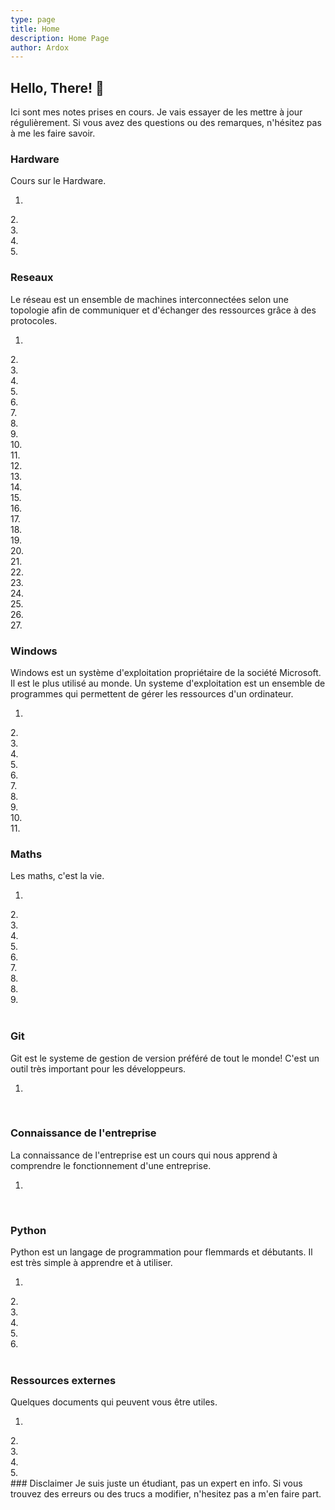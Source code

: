 ```yaml
---
type: page
title: Home
description: Home Page
author: Ardox
---
```


## Hello, There! 👋

Ici sont mes notes prises en cours. Je vais essayer de les mettre à jour régulièrement.  Si vous avez des questions ou des remarques, n'hésitez pas à me les faire savoir.


### Hardware

Cours sur le Hardware. 
<br />
1. <Entry text="L'ordinateur" link="/hardware/ordinateur" level="1" />
<div className="seperator"></div>
2. <Entry text="Les Composants" link="/hardware/Composants" level="1" />
<div className="seperator"></div>
3. <Entry text="L'Architecture et les Bus" link="/hardware/Architecture" level="2" />
<div className="seperator"></div>
4. <Entry text="Systeme de fichiers et BIOS" link="/hardware/BIOS" level="2" />
<div className="seperator"></div>
5. <Entry text="Stockage et Raid" link="/hardware/Stockage" level="3" />
<div className="seperator"></div>


### Reseaux
Le réseau est un ensemble de machines interconnectées selon une topologie afin de communiquer et d'échanger des ressources grâce à des protocoles.
<br />
1. <Entry text="Comment gère-t-on un réseau ?" link="/reseaux/gerer" level="1" />
<div className="seperator"></div>
2. <Entry text="De quels equipements se compose-t-il ?" link="/reseaux/equipements" level="1" />
<div className="seperator" />
3. <Entry text="Comment ces équipements sont-ils connectés entre eux ?" link="/reseaux/connexion" level="3" />
<div className="seperator" />
4. <Entry text="Les différentes topologies" link="/reseaux/topologies" level="2" />
<div className="seperator" />
5. <Entry text="A quelle echelle sont ils déployés ?" link="/reseaux/deploy" level="2" />
<div className="seperator" />
6. <Entry text="Les modeles OSI et TCP/IP" link="/reseaux/osi" level="3" />
<div className="seperator"></div>
7. <Entry text="Etude du reseau avec OSI et TCP/IP" link="/reseaux/etudetcp" level="4" />
<div className="seperator"></div>
8. <Entry text="Les couches OSI" link="/reseaux/couches" level="3" />
<div className="seperator"></div>
9. <Entry text="Le protocole Ethernet" link='/reseaux/ethernet' level="2"/>
<div className="seperator"></div>
10. <Entry text="La table CAM" link='/reseaux/CAM' level="2"/>
<div className="seperator"></div>
11. <Entry text="Half et Full Duplex" link='/reseaux/duplex' level="2"/>
<div className="seperator"></div>
12. <Entry text="Les VLAN" link='/reseaux/vlan' level="1"/>
<div className="seperator"></div>
13. <Entry text="ARP" link='/reseaux/ARP' level="2"/>
<div className="seperator"></div>
14. <Entry text="IPV4 et IPV6" link='/reseaux/ip' level="3"/>
<div className="seperator"></div>
15. <Entry text="Le protocole ICMP" link='/reseaux/icmp' level="1"/>
<div className="seperator"></div>
16. <Entry text="NAT" link='/reseaux/NAT' level="2"/>
<div className="seperator"></div>
17. <Entry text="Routage" link='/reseaux/routage' level="2"/>
<div className="seperator"></div>
18. <Entry text="Les ACL" link='/reseaux/ACL' level="2"/>
<div className="seperator"></div>
19. <Entry text="TCP" link='/reseaux/TCP' level="2"/>
<div className="seperator"></div>
20. <Entry text="UDP" link='/reseaux/UDP' level="2"/>
<div className="seperator"></div>
21. <Entry text="QUIC" link='/reseaux/QUIC' level="2"/>
<div className="seperator"></div>
22. <Entry text="DHCP" link='/reseaux/dhcp' level="2"/>
<div className="seperator"></div>
23. <Entry text="DNS" link='/reseaux/dns' level="2"/>
<div className="seperator"></div>
24. <Entry text="HTTP et HTTPS" link='/reseaux/http' level="2"/>
<div className="seperator"></div>
25. <Entry text="Telnet et SSH" link='/reseaux/telnet' level="1"/>
<div className="seperator"></div>
26. <Entry text="FTP" link='/reseaux/ftp' level="1"/>
<div className="seperator"></div>
27. <Entry text="SMTP, POP et IMAP" link='/reseaux/smtp' level="1"/>
<div className="seperator"></div>


### Windows
Windows est un système d'exploitation propriétaire de la société Microsoft. Il est le plus utilisé au monde.
Un systeme d'exploitation est un ensemble de programmes qui permettent de gérer les ressources d'un ordinateur.
<br />
1. <Entry text="Les bases des OS" link="/windows/bases" level="1" />
<div className="seperator"></div>
2. <Entry text="Les hyperviseurs (VM)" link="/windows/hypervisors" level="1" />
<div className="seperator"></div>
3. <Entry text="Les raccourcis clavier" link="/windows/raccourcis" level="1" />
<div className="seperator"></div>
4. <Entry text="Glossaire" link="/windows/glossaire" level="2" />
<div className="seperator"></div>
5. <Entry text="Les commandes Windows" link="/windows/commandes" level="3" />
<div className="seperator"></div>
6. <Entry text="Les mises a jour" link="/windows/upd" level="2" />
<div className="seperator"></div>
7. <Entry text="Installer une appli" link="/windows/install" level="1" />
<div className="seperator"></div>
8. <Entry text="La base de registre" link="/windows/regedit" level="2" />
<div className="seperator"></div>
9. <Entry text="Les points de restauration" link="/windows/respoint" level="1" />
<div className="seperator"></div>
10. <Entry text="Les permissions NTFS" link="/windows/ntfsperm" level="3" />
<div className="seperator"></div>
11. <Entry text="Les Droits" link="/windows/droits" level="2" />
<div className="seperator"></div>



### Maths
Les maths, c'est la vie.
<br />
1. <Entry text="LaTeX (cours que pour moi)" link="/maths/latex" level="" />
<div className="seperator"></div>
2. <Entry text="Algorithmes" link="/maths/algo" level="3" />
<div className="seperator"></div>
3. <Entry text="Les fonctions Usuelles" link="/maths/usuelles" level="3" />
<div className="seperator"></div>
4. <Entry text="Les fonctions carrées" link="/maths/fonctions2" level="1" />
<div className="seperator"></div>
5. <Entry text="Les fonctions racine carrée" link="/maths/fonctionV2" level="1" />
<div className="seperator"></div>
6. <Entry text="Les fonctions cubes" link="/maths/fonction3" level="1" />
<div className="seperator"></div>
7. <Entry text="Les fonctions inverses" link="/maths/fonctioninv" level="1" />
<div className="seperator"></div>
8. <Entry text="Les Dérivations" link="/maths/derivation" level="3" />
<div className="seperator"></div>
8. <Entry text="Fonction Exponentielle" link="/maths/exp" level="3" />
<div className="seperator"></div>
9. <Entry text="Le Logarithme Népérien" link="/maths/ln" level="3" />
<div className="seperator"></div>
<br />

### Git
Git est le systeme de gestion de version préféré de tout le monde! C'est un outil très important pour les développeurs.
<br />
1. <Entry text="Les bases" link="/git/bases" level="1" />
<div className="seperator"></div>
<br />

### Connaissance de l'entreprise
La connaissance de l'entreprise est un cours qui nous apprend à comprendre le fonctionnement d'une entreprise.
<br />
1. <Entry text="Définition de l'entreprise" link="/entreprise/definition" level="1" />
<div className="seperator"></div>

<br />

### Python
Python est un langage de programmation pour flemmards et débutants. Il est très simple à apprendre et à utiliser.
<br />
1. <Entry text="Le langage Python" link="/python/base" level="1" />
<div className="seperator"></div>
2. <Entry text="Print" link="/python/print" level="5" />
<div className="seperator"></div>
3. <Entry text="Les variables" link="/python/variables" level="1" />
<div className="seperator"></div>
4. <Entry text="Les opérations de base" link="/python/maths" level="1" />
<div className="seperator"></div>
5. <Entry text="Les conditions" link="/python/condi" level="1" />
<div className="seperator"></div>
6. <Entry text="les commentaires" link="/python/comments" level="1" />
<div className="seperator"></div>
<br />


### Ressources externes
Quelques documents qui peuvent vous être utiles.
<br />
1. <Ressource text="Excel: Les fonctions de base" link="https://supdevinci-my.sharepoint.com/:x:/g/personal/adrian_arjoca_supdevinci-edu_fr/EZxwnLfXBBJEkVTZjFLzLJkBv99q2iQb3Cb4CVjo6_yr4Q?e=H4r5ht" format="excel" />
<div className="seperator"></div>
2. <Ressource text="Excel: exo sur les soldes" link="https://supdevinci-my.sharepoint.com/:x:/g/personal/adrian_arjoca_supdevinci-edu_fr/Ee49hLZ2FotOjEYev_zinD8BMqQPW3_J5G0cmYw6M-ri-g?e=mks5lZ" format="excel" />
<div className="seperator"></div>
3. <Ressource text="Excel: exo SI ET OU" link="https://supdevinci-my.sharepoint.com/:x:/g/personal/adrian_arjoca_supdevinci-edu_fr/EbII_sAZlU5NqHUN4u9Y01kBGCvvgM31KrMbBRbS9C4f9A?e=3TbI2E" format="excel" />
<div className="seperator"></div>
4. <Ressource text="Excel: exo sur les graphiques" link="https://supdevinci-my.sharepoint.com/:x:/g/personal/adrian_arjoca_supdevinci-edu_fr/EXoO9jX9n8lMjp465X3lYpABGyFvpOBhlg8gk-58mQhltw?e=816I1C" format="excel" />
<div className="seperator"></div>
5. <Ressource text="Reseaux: Tableaux de découpages" link="https://supdevinci-my.sharepoint.com/:x:/g/personal/adrian_arjoca_supdevinci-edu_fr/EblofMOCzWlGqIwyD-2AaN4BOD0YhyxtblbpSRML9eXN_w?e=eSH4sJ" format="excel"/>

<br />
### Disclaimer
Je suis juste un étudiant, pas un expert en info. Si vous trouvez des erreurs ou des trucs a modifier, n'hesitez pas a m'en faire part.
<div className="seperator" />
